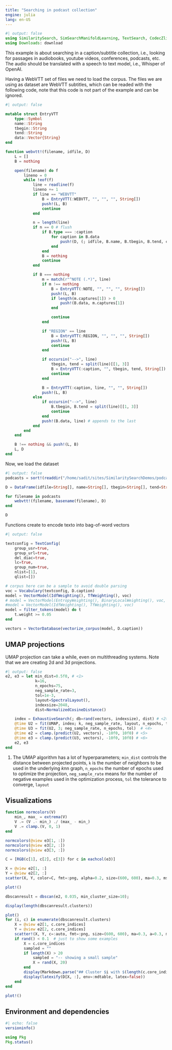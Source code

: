 ```yaml
---
title: "Searching in podcast collection"
engine: julia
lang: en-US
---
```



```julia
#| output: false
using SimilaritySearch, SimSearchManifoldLearning, TextSearch, CodecZlib, JSON, DataFrames, Plots, StatsBase, DataFrames, Clustering, Markdown, Latexify
using Downloads: download

```

This example is about searching in a caption/subtitle collection, i.e., looking for passages in audiobooks, youtube videos, conferences, podcasts, etc.
The audio should be translated with a speech to text model, i.e., Whisper of OpenAI.

Having a WebVTT set of files we need to load the corpus. The files we are using as dataset are WebVTT subtitles, which can be readed with the following code, note that this code is not part of the example and can be ignored.

::: {.callout-note appearance="simple" collapse="true"}

```julia
#| output: false

mutable struct EntryVTT
    type::Symbol
    name::String
    tbegin::String
    tend::String
    data::Vector{String}
end

function webvtt!(filename, idfile, D)
    L = []
    B = nothing

    open(filename) do f
        lineno = 0
        while !eof(f)
            line = readline(f)
            lineno += 1
            if line == "WEBVTT"
                B = EntryVTT(:WEBVTT, "", "", "", String[])
                push!(L, B)
                continue
            end

            n = length(line)
            if n == 0 # flush
                if B.type === :caption
                    for caption in B.data
                        push!(D, (; idfile, B.name, B.tbegin, B.tend, caption))
                    end
                end
                B = nothing
                continue
            end

            if B === nothing
                m = match(r"^NOTE (.*)", line)
                if m !== nothing
                    B = EntryVTT(:NOTE, "", "", "", String[])
                    push!(L, B)
                    if length(m.captures[1]) > 0
                        push!(B.data, m.captures[1])
                    end

                    continue
                end

                if "REGION" == line
                    B = EntryVTT(:REGION, "", "", "", String[])
                    push!(L, B)
                    continue
                end

                if occursin("-->", line)
                    tbegin, tend = split(line)[[1, 3]]
                    B = EntryVTT(:caption, "", tbegin, tend, String[])
                    continue
                end

                B = EntryVTT(:caption, line, "", "", String[])
                push!(L, B)
            else
                if occursin("-->", line)
                    B.tbegin, B.tend = split(line)[[1, 3]]
                    continue
                end
                push!(B.data, line) # appends to the last
            end
        end
    end

    B !== nothing && push!(L, B)
    L, D
end

```

:::

Now, we load the dataset
```julia
#| output: false
podcasts = sort!(readdir("/home/sadit/sites/SimilaritySearchDemos/podcast-vtt/", join=true))

```

```julia

D = DataFrame(idfile=String[], name=String[], tbegin=String[], tend=String[], caption=String[])

for filename in podcasts
    webvtt!(filename, basename(filename), D)
end

D
```

Functions create to encode texto into bag-of-word vectors
```julia
#| output: false

textconfig = TextConfig(
    group_usr=true,
    group_url=true,
    del_diac=true,
    lc=true,
    group_num=true,
    nlist=[1],
    qlist=[])

# corpus here can be a sample to avoid double parsing
voc = Vocabulary(textconfig, D.caption) 
model = VectorModel(IdfWeighting(), TfWeighting(), voc)
# model = VectorModel(EntropyWeighting(), BinaryLocalWeighting(), voc, D.text, D.klass; smooth=1.0)
#model = VectorModel(IdfWeighting(), TfWeighting(), voc)
model = filter_tokens(model) do t
    t.weight >= 0.05
end

vectors = VectorDatabase(vectorize_corpus(model, D.caption))
```

## UMAP projections
UMAP projection can take a while, even on multithreading systems. Note that we are creating 2d and 3d projections.


```julia
#| output: false
e2, e3 = let min_dist=0.5f0, # <1>
             k=16,
             n_epochs=75,
             neg_sample_rate=3,
             tol=1e-3,
             layout=SpectralLayout(),
             indexsize=2048,
             dist=NormalizedCosineDistance()

    index = ExhaustiveSearch(; db=rand(vectors, indexsize), dist) # <2>
    @time U2 = fit(UMAP, index; k, neg_sample_rate, layout, n_epochs, tol, min_dist) # <3>
    @time U3 = fit(U2, 3; neg_sample_rate, n_epochs, tol)  # <4>
    @time e2 = clamp.(predict(U2, vectors), -10f0, 10f0) # <5>
    @time e3 = clamp.(predict(U3, vectors), -10f0, 10f0) # <6>
    e2, e3
end

```
1. The UMAP algorithm has a lot of hyperparameters; `min_dist` controls the distance between projected points, `k` is the number of neighbors to be used in the underlying $k$nn graph, `n_epochs` the number of epochs used to optimize the projection, `neg_sample_rate` means for the number of negative examples used in the optimization process, `tol` the tolerance to converge, `layout` 

## Visualizations

```julia
function normcolors(V)
    min_, max_ = extrema(V)
    V .= (V .- min_) ./ (max_ - min_)
    V .= clamp.(V, 0, 1)
end

normcolors(@view e3[1, :])
normcolors(@view e3[2, :])
normcolors(@view e3[3, :])

C = [RGB(c[1], c[2], c[3]) for c in eachcol(e3)]

X = @view e2[1, :]
Y = @view e2[2, :]
scatter(X, Y, color=C, fmt=:png, alpha=0.2, size=(600, 600), ma=0.3, ms=2, msw=0, label="")

plot!()
```


```julia
dbscanresult = dbscan(e2, 0.035, min_cluster_size=10);
```

```julia
display(length(dbscanresult.clusters))

plot()
for (i, c) in enumerate(dbscanresult.clusters)
    X = @view e2[1, c.core_indices]
    Y = @view e2[2, c.core_indices]
    scatter!(X, Y, c=:auto, fmt=:png, size=(600, 600), ma=0.3, a=0.3, ms=1, msw=0, label="")
    if rand() < 0.1  # just to show some examples 
        X = c.core_indices
        sampled = ""
        if length(X) > 20
            sampled = "-- showing a small sample"
            X = rand(X, 20)
        end
        display(Markdown.parse("## Cluster $i with $(length(c.core_indices)) elements $sampled"))
        display(latexify(D[X, :], env=:mdtable, latex=false))
    end
end

plot!()
```
## Environment and dependencies
```julia
#| echo: false
versioninfo()

using Pkg
Pkg.status() 
```
